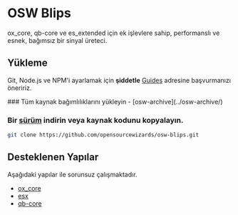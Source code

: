 
# OSW Blips

<ResourceLinks repo="https://github.com/opensourcewizards/osw-blips" />

ox_core, qb-core ve es_extended için ek işlevlere sahip, performanslı ve esnek, bağımsız bir sinyal üreteci.

## Yükleme

<Callout type="info">

Git, Node.js ve NPM'i ayarlamak için **şiddetle** [Guides](../guides) adresine başvurmanızı öneririz.

</Callout>

<Steps>
### Tüm kaynak bağımlılıklarını yükleyin
- [osw-archive](../osw-archive/)

### Bir [sürüm](https://github.com/opensourcewizards/osw-blips/releases) indirin veya kaynak kodunu kopyalayın.

```bash
git clone https://github.com/opensourcewizards/osw-blips.git
```

</Steps>

## Desteklenen Yapılar

Aşağıdaki yapılar ile sorunsuz çalışmaktadır.

- [ox_core](https://github.com/overextended/ox_core)
- [esx](https://github.com/esx-framework/esx-legacy)
- [qb-core](https://github.com/qbcore-framework/qb-core)